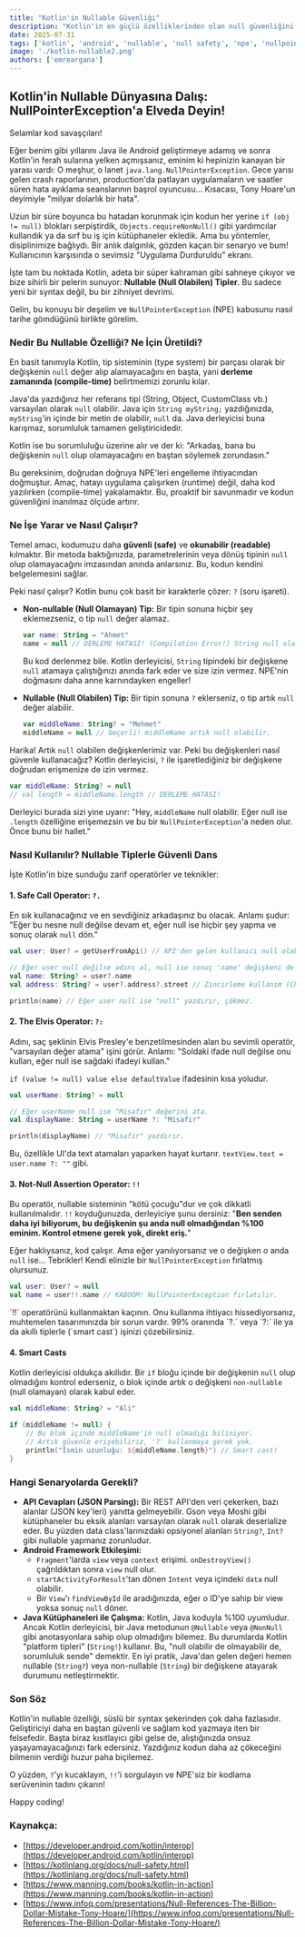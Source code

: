 ```yaml
---
title: "Kotlin'in Nullable Güvenliği"
description: "Kotlin'in en güçlü özelliklerinden olan null güvenliğini (null safety) derinlemesine keşfedin."
date: 2025-07-31
tags: ['kotlin', 'android', 'nullable', 'null safety', 'npe', 'nullpointerexception']
image: './kotlin-nullable2.png'
authors: ['emreargana']
---
```



## Kotlin'in Nullable Dünyasına Dalış: NullPointerException'a Elveda Deyin!

Selamlar kod savaşçıları!

Eğer benim gibi yıllarını Java ile Android geliştirmeye adamış ve sonra Kotlin'in ferah sularına yelken açmışsanız, eminim ki hepinizin kanayan bir yarası vardı: O meşhur, o lanet `java.lang.NullPointerException`. Gece yarısı gelen crash raporlarının, production'da patlayan uygulamaların ve saatler süren hata ayıklama seanslarının başrol oyuncusu... Kısacası, Tony Hoare'un deyimiyle "milyar dolarlık bir hata".

Uzun bir süre boyunca bu hatadan korunmak için kodun her yerine `if (obj != null)` blokları serpiştirdik, `Objects.requireNonNull()` gibi yardımcılar kullandık ya da sırf bu iş için kütüphaneler ekledik. Ama bu yöntemler, disiplinimize bağlıydı. Bir anlık dalgınlık, gözden kaçan bir senaryo ve bum! Kullanıcının karşısında o sevimsiz "Uygulama Durduruldu" ekranı.

İşte tam bu noktada Kotlin, adeta bir süper kahraman gibi sahneye çıkıyor ve bize sihirli bir pelerin sunuyor: **Nullable (Null Olabilen) Tipler**. Bu sadece yeni bir syntax değil, bu bir zihniyet devrimi.

Gelin, bu konuyu bir deşelim ve `NullPointerException` (NPE) kabusunu nasıl tarihe gömdüğünü birlikte görelim.

### Nedir Bu Nullable Özelliği? Ne İçin Üretildi?

En basit tanımıyla Kotlin, tip sisteminin (type system) bir parçası olarak bir değişkenin `null` değer alıp alamayacağını en başta, yani **derleme zamanında (compile-time)** belirtmemizi zorunlu kılar.

Java'da yazdığınız her referans tipi (String, Object, CustomClass vb.) varsayılan olarak `null` olabilir. Java için `String myString;` yazdığınızda, `myString`'in içinde bir metin de olabilir, `null` da. Java derleyicisi buna karışmaz, sorumluluk tamamen geliştiricidedir.

Kotlin ise bu sorumluluğu üzerine alır ve der ki: "Arkadaş, bana bu değişkenin `null` olup olamayacağını en baştan söylemek zorundasın."

Bu gereksinim, doğrudan doğruya NPE'leri engelleme ihtiyacından doğmuştur. Amaç, hatayı uygulama çalışırken (runtime) değil, daha kod yazılırken (compile-time) yakalamaktır. Bu, proaktif bir savunmadır ve kodun güvenliğini inanılmaz ölçüde artırır.

### Ne İşe Yarar ve Nasıl Çalışır?

Temel amacı, kodumuzu daha **güvenli (safe)** ve **okunabilir (readable)** kılmaktır. Bir metoda baktığınızda, parametrelerinin veya dönüş tipinin `null` olup olamayacağını imzasından anında anlarsınız. Bu, kodun kendini belgelemesini sağlar.

Peki nasıl çalışır? Kotlin bunu çok basit bir karakterle çözer: `?` (soru işareti).

  * **Non-nullable (Null Olamayan) Tip:** Bir tipin sonuna hiçbir şey eklemezseniz, o tip `null` değer alamaz.

    ```kotlin
    var name: String = "Ahmet"
    name = null // DERLEME HATASI! (Compilation Error!) String null olamaz.
    ```

    Bu kod derlenmez bile. Kotlin derleyicisi, `String` tipindeki bir değişkene `null` atamaya çalıştığınızı anında fark eder ve size izin vermez. NPE'nin doğmasını daha anne karnındayken engeller!

  * **Nullable (Null Olabilen) Tip:** Bir tipin sonuna `?` eklerseniz, o tip artık `null` değer alabilir.

    ```kotlin
    var middleName: String? = "Mehmet"
    middleName = null // Geçerli! middleName artık null olabilir.
    ```

Harika! Artık `null` olabilen değişkenlerimiz var. Peki bu değişkenleri nasıl güvenle kullanacağız? Kotlin derleyicisi, `?` ile işaretlediğiniz bir değişkene doğrudan erişmenize de izin vermez.

```kotlin
var middleName: String? = null
// val length = middleName.length // DERLEME HATASI!
```

Derleyici burada sizi yine uyarır: "Hey, `middleName` null olabilir. Eğer null ise `.length` özelliğine erişemezsin ve bu bir `NullPointerException`'a neden olur. Önce bunu bir hallet."

### Nasıl Kullanılır? Nullable Tiplerle Güvenli Dans

İşte Kotlin'in bize sunduğu zarif operatörler ve teknikler:

#### 1. Safe Call Operator: `?.`

En sık kullanacağınız ve en sevdiğiniz arkadaşınız bu olacak. Anlamı şudur: "Eğer bu nesne null değilse devam et, eğer null ise hiçbir şey yapma ve sonuç olarak `null` dön."

```kotlin
val user: User? = getUserFromApi() // API'den gelen kullanıcı null olabilir.

// Eğer user null değilse adını al, null ise sonuç 'name' değişkeni de null olsun.
val name: String? = user?.name
val address: String? = user?.address?.street // Zincirleme kullanım (Chaining)

println(name) // Eğer user null ise "null" yazdırır, çökmez.
```

#### 2. The Elvis Operator: `?:`

Adını, saç şeklinin Elvis Presley'e benzetilmesinden alan bu sevimli operatör, "varsayılan değer atama" işini görür. Anlamı: "Soldaki ifade null değilse onu kullan, eğer null ise sağdaki ifadeyi kullan."

`if (value != null) value else defaultValue` ifadesinin kısa yoludur.

```kotlin
val userName: String? = null

// Eğer userName null ise "Misafir" değerini ata.
val displayName: String = userName ?: "Misafir"

println(displayName) // "Misafir" yazdırır.
```

Bu, özellikle UI'da text atamaları yaparken hayat kurtarır. `textView.text = user.name ?: ""` gibi.

#### 3. Not-Null Assertion Operator: `!!`

Bu operatör, nullable sisteminin "kötü çocuğu"dur ve çok dikkatli kullanılmalıdır. `!!` koyduğunuzda, derleyiciye şunu dersiniz: "**Ben senden daha iyi biliyorum, bu değişkenin şu anda null olmadığından %100 eminim. Kontrol etmene gerek yok, direkt eriş.**"

Eğer haklıysanız, kod çalışır. Ama eğer yanılıyorsanız ve o değişken o anda `null` ise... Tebrikler! Kendi elinizle bir `NullPointerException` fırlatmış olursunuz.

```kotlin
val user: User? = null
val name = user!!.name // KABOOM! NullPointerException fırlatılır.
```

<Callout title="Bir geliştirici tavsiyesi" variant="note">
 `!!` operatörünü kullanmaktan kaçının. Onu kullanma ihtiyacı hissediyorsanız, muhtemelen tasarımınızda bir sorun vardır. 99% oranında `?.` veya `?:` ile ya da akıllı tiplerle (`smart cast`) işinizi çözebilirsiniz.
</Callout>

#### 4. Smart Casts

Kotlin derleyicisi oldukça akıllıdır. Bir `if` bloğu içinde bir değişkenin `null` olup olmadığını kontrol ederseniz, o blok içinde artık o değişkeni `non-nullable` (null olamayan) olarak kabul eder.

```kotlin
val middleName: String? = "Ali"

if (middleName != null) {
    // Bu blok içinde middleName'in null olmadığı biliniyor.
    // Artık güvenle erişebiliriz, '?' kullanmaya gerek yok.
    println("İsmin uzunluğu: ${middleName.length}") // Smart cast!
}
```

### Hangi Senaryolarda Gerekli?

  * **API Cevapları (JSON Parsing):** Bir REST API'den veri çekerken, bazı alanlar (JSON key'leri) yanıtta gelmeyebilir. Gson veya Moshi gibi kütüphaneler bu eksik alanları varsayılan olarak `null` olarak deserialize eder. Bu yüzden data class'larınızdaki opsiyonel alanları `String?`, `Int?` gibi nullable yapmanız zorunludur.
  * **Android Framework Etkileşimi:**
      * `Fragment`'larda `view` veya `context` erişimi. `onDestroyView()` çağrıldıktan sonra `view` null olur.
      * `startActivityForResult`'tan dönen `Intent` veya içindeki `data` null olabilir.
      * Bir `View`'ı `findViewById` ile aradığınızda, eğer o ID'ye sahip bir view yoksa sonuç `null` döner.
  * **Java Kütüphaneleri ile Çalışma:** Kotlin, Java koduyla %100 uyumludur. Ancak Kotlin derleyicisi, bir Java metodunun `@Nullable` veya `@NonNull` gibi anotasyonlara sahip olup olmadığını bilemez. Bu durumlarda Kotlin "platform tipleri" (`String!`) kullanır. Bu, "null olabilir de olmayabilir de, sorumluluk sende" demektir. En iyi pratik, Java'dan gelen değeri hemen nullable (`String?`) veya non-nullable (`String`) bir değişkene atayarak durumunu netleştirmektir.

### Son Söz

Kotlin'in nullable özelliği, süslü bir syntax şekerinden çok daha fazlasıdır. Geliştiriciyi daha en baştan güvenli ve sağlam kod yazmaya iten bir felsefedir. Başta biraz kısıtlayıcı gibi gelse de, alıştığınızda onsuz yaşayamayacağınızı fark edersiniz. Yazdığınız kodun daha az çökeceğini bilmenin verdiği huzur paha biçilemez.

O yüzden, `?`'yı kucaklayın, `!!`'i sorgulayın ve NPE'siz bir kodlama serüveninin tadını çıkarın!

Happy coding!

### Kaynakça:
  * [https://developer.android.com/kotlin/interop](https://developer.android.com/kotlin/interop)
  * [https://kotlinlang.org/docs/null-safety.html](https://kotlinlang.org/docs/null-safety.html)
  * [https://www.manning.com/books/kotlin-in-action](https://www.manning.com/books/kotlin-in-action)
  * [https://www.infoq.com/presentations/Null-References-The-Billion-Dollar-Mistake-Tony-Hoare/](https://www.infoq.com/presentations/Null-References-The-Billion-Dollar-Mistake-Tony-Hoare/)

